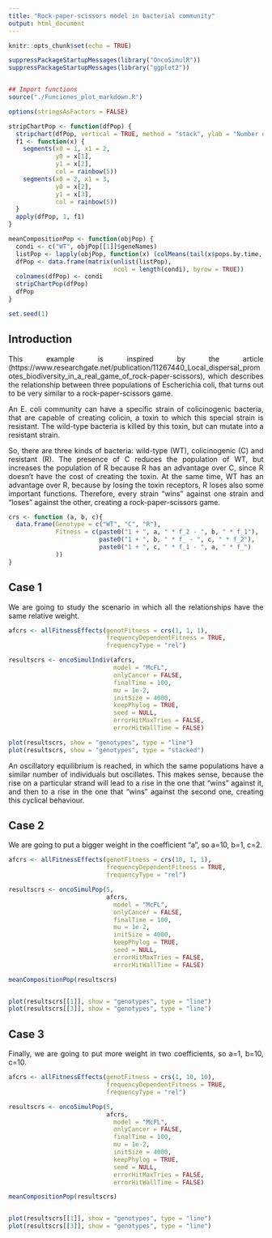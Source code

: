 ---
title: "Rock-paper-scissors model in bacterial community"
output: html_document
---
<style>
body {
text-align: justify}
</style>
```{r setup, include=FALSE}
knitr::opts_chunk$set(echo = TRUE)
```

```{r}

suppressPackageStartupMessages(library("OncoSimulR"))
suppressPackageStartupMessages(library("ggplot2"))


## Import functions
source("./Funciones_plot_markdown.R")

options(stringsAsFactors = FALSE)

stripChartPop <- function(dfPop) {
  stripchart(dfPop, vertical = TRUE, method = "stack", ylab = "Number of cells")
  f1 <- function(x) {
    segments(x0 = 1, x1 = 2,
             y0 = x[1],
             y1 = x[2],
             col = rainbow(5))
    segments(x0 = 2, x1 = 3,
             y0 = x[2],
             y1 = x[3],
             col = rainbow(5))
  }
  apply(dfPop, 1, f1)
}

meanCompositionPop <- function(objPop) {
  condi <- c("WT", objPop[[1]]$geneNames)
  listPop <- lapply(objPop, function(x) (colMeans(tail(x$pops.by.time, length(x$pops.by.time[,1])/2)[,-1])))
  dfPop <- data.frame(matrix(unlist(listPop), 
                             ncol = length(condi), byrow = TRUE))
  colnames(dfPop) <- condi
  stripChartPop(dfPop)
  dfPop
}

set.seed(1)
```

## Introduction

This example is inspired by the article (https://www.researchgate.net/publication/11267440_Local_dispersal_promotes_biodiversity_in_a_real_game_of_rock-paper-scissors), which describes the relationship between three populations of Escherichia coli, that turns out to be very similar to a rock-paper-scissors game.

An E. coli community can have a specific strain of colicinogenic bacteria, that are capable of creating colicin, a toxin to which this special strain is resistant. The wild-type bacteria is killed by this toxin, but can mutate into a resistant strain. 

So, there are three kinds of bacteria: wild-type (WT), colicinogenic (C) and resistant (R). The presence of C reduces the population of WT, but increases the population of R because R has an advantage over C, since R doesn't have the cost of creating the toxin. At the same time, WT has an advantage over R, because by losing the toxin receptors, R loses also some important functions. Therefore, every strain "wins" against one strain and "loses" against the other, creating a rock-paper-scissors game.

```{r}
crs <- function (a, b, c){
  data.frame(Genotype = c("WT", "C", "R"),
             Fitness = c(paste0("1 + ", a, " * f_2 - ", b, " * f_1"),
                         paste0("1 + ", b, " * f_ - ", c, " * f_2"),
                         paste0("1 + ", c, " * f_1 - ", a, " * f_")
             ))
}
```


## Case 1
We are going to study the scenario in which all the relationships have the same relative weight.

```{r}
afcrs <- allFitnessEffects(genotFitness = crs(1, 1, 1), 
                           frequencyDependentFitness = TRUE,
                           frequencyType = "rel")

resultscrs <- oncoSimulIndiv(afcrs,
                             model = "McFL", 
                             onlyCancer = FALSE,
                             finalTime = 100, 
                             mu = 1e-2,
                             initSize = 4000, 
                             keepPhylog = TRUE,
                             seed = NULL,
                             errorHitMaxTries = FALSE,
                             errorHitWallTime = FALSE)

plot(resultscrs, show = "genotypes", type = "line")
plot(resultscrs, show = "genotypes", type = "stacked")
```

An oscillatory equilibrium is reached, in which the same populations have a similar number of individuals but oscillates. This makes sense, because the rise on a particular strand will lead to a rise in the one that "wins" against it, and then to a rise in the one that "wins" against the second one, creating this cyclical behaviour.

## Case 2

We are going to put a bigger weight in the coefficient "a", so a=10, b=1, c=2.

```{r}
afcrs <- allFitnessEffects(genotFitness = crs(10, 1, 1), 
                           frequencyDependentFitness = TRUE,
                           frequencyType = "rel")

resultscrs <- oncoSimulPop(5,
                           afcrs,
                             model = "McFL", 
                             onlyCancer = FALSE,
                             finalTime = 100, 
                             mu = 1e-2,
                             initSize = 4000, 
                             keepPhylog = TRUE,
                             seed = NULL,
                             errorHitMaxTries = FALSE,
                             errorHitWallTime = FALSE)

meanCompositionPop(resultscrs)


plot(resultscrs[[1]], show = "genotypes", type = "line")
plot(resultscrs[[3]], show = "genotypes", type = "line")
```


## Case 3

Finally, we are going to put more weight in two coefficients, so a=1, b=10, c=10.

```{r}
afcrs <- allFitnessEffects(genotFitness = crs(1, 10, 10), 
                           frequencyDependentFitness = TRUE,
                           frequencyType = "rel")

resultscrs <- oncoSimulPop(5,
                           afcrs,
                             model = "McFL", 
                             onlyCancer = FALSE,
                             finalTime = 100, 
                             mu = 1e-2,
                             initSize = 4000, 
                             keepPhylog = TRUE,
                             seed = NULL,
                             errorHitMaxTries = FALSE,
                             errorHitWallTime = FALSE)

meanCompositionPop(resultscrs)


plot(resultscrs[[1]], show = "genotypes", type = "line")
plot(resultscrs[[3]], show = "genotypes", type = "line")
```

